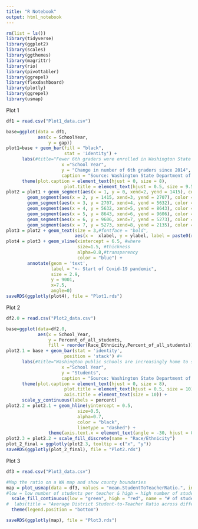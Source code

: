 ```yaml
---
title: "R Notebook"
output: html_notebook
---
```


```r
rm(list = ls())
library(tidyverse)
library(ggplot2)
library(scales)
library(ggthemes)
library(magrittr)
library(rio)
library(pivottabler)
library(ggrepel)
library(flexdashboard)
library(plotly)
library(ggrepel)
library(usmap)
```

Plot 1
```r
df1 = read.csv("Plot1_data.csv")

base=ggplot(data = df1,
            aes(x = SchoolYear,
                y = gap))
plot1=base + geom_bar(fill = "black",
                      stat = 'identity') + 
      labs(#title="Fewer 6th graders were enrolled in Washington State public schools after the Covid-19 Pandemic",
                     x ="School Year", 
                     y = "Change in number of 6th graders since 2014",
                     caption = "Source: Washington State Department of Education") + 
      theme(plot.caption = element_text(hjust = 0, size = 8), 
                      plot.title = element_text(hjust = 0.5, size = 9.5), axis.title = element_text(size = 10))
plot2 = plot1 + geom_segment(aes(x = 1, y = 0, xend=2, yend = 1415), color = "green") + 
        geom_segment(aes(x = 2, y = 1415, xend=3, yend = 2707), color = "green") + 
        geom_segment(aes(x = 3, y = 2707, xend=4, yend = 5632), color = "green") + 
        geom_segment(aes(x = 4, y = 5632, xend=5, yend = 8643), color = "green") + 
        geom_segment(aes(x = 5, y = 8643, xend=6, yend = 9606), color = "green") + 
        geom_segment(aes(x = 6, y = 9606, xend=7, yend = 5273), color = "red") + 
        geom_segment(aes(x = 7, y = 5273, xend=8, yend = 2135), color = "red")  
plot3 = plot2 + geom_text(size = 3,#fontface = "bold",
                          aes(x =  xlabel, y = ylabel, label = paste0(round(label,0))))
plot4 = plot3 + geom_vline(xintercept = 6.5, #where
                           size=1.5, #thickness
                           alpha=0.8,#transparency
                           color = "blue") + 
        annotate(geom = 'text', 
                 label = "<- Start of Covid-19 pandemic",
                 size = 2.9,
                 y = 9001,
                 x=7.5,
                 angle=0)
saveRDS(ggplotly(plot4), file = "Plot1.rds")
```

Plot 2
```r
df2.0 = read.csv("Plot2_data.csv")

base=ggplot(data=df2.0,
            aes(x = School_Year,
                y = Percent_of_all_students,
                fill = reorder(Race_Ethnicity,Percent_of_all_students)))
plot2.1 = base + geom_bar(stat = 'identity',
                      position = 'stack') #+ 
      labs(#title="Washington public schools are increasingly home to students of color",
                     x ="School Year", 
                     y = "Students",
                     caption = "Source: Washington State Department of Education") + 
      theme(plot.caption = element_text(hjust = 0, size = 8), 
                      plot.title = element_text(hjust = 0.5, size = 10), 
                      axis.title = element_text(size = 10)) + 
      scale_y_continuous(labels = percent)
plot2.2 = plot2.1 + geom_hline(yintercept = 0.5,
                           size=0.5,
                           alpha=0.7,
                           color = "black", 
                           linetype = "dashed") + 
                theme(axis.text.x = element_text(angle = -30, hjust = 0.5)) 
plot2.3 = plot2.2 + scale_fill_discrete(name = "Race/Ethnicity")
plot_2_final = ggplotly(plot2.3, tooltip = c("x", "y"))
saveRDS(ggplotly(plot_2_final), file = "Plot2.rds")
```

Plot 3
```r
df3 = read.csv("Plot3_data.csv")

#Map the ratio on a WA map and show county boundaries 
map = plot_usmap(data = df3, values = "mean.StudentToTeacherRatio.", include = "WA") +
#low = low number of students per teacher & high = high number of students per teacher 
  scale_fill_continuous(low = "green", high = "red", name = "# of students per teacher") + 
#  labs(title = "Average District Student-to-Teacher Ratio across different WA Counties") +
  theme(legend.position = "bottom") 

saveRDS(ggplotly(map), file = "Plot3.rds")
```

